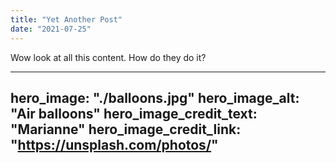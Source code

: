 ```yaml
---
title: "Yet Another Post"
date: "2021-07-25"
---
```


Wow look at all this content. How do they do it?

---
hero_image: "./balloons.jpg"
hero_image_alt: "Air balloons"
hero_image_credit_text: "Marianne"
hero_image_credit_link: "https://unsplash.com/photos/"
---